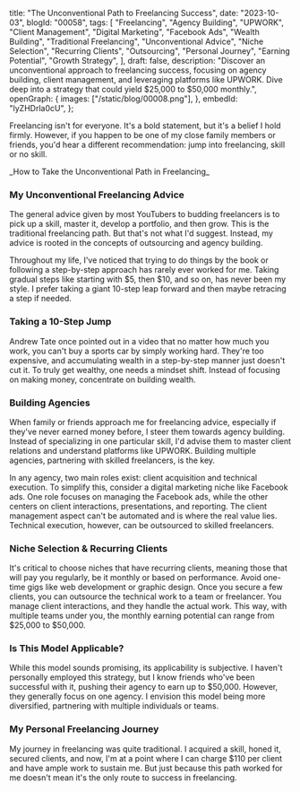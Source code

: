  title: "The Unconventional Path to Freelancing Success",
 date: "2023-10-03",
 blogId: "00058",
 tags: [
  "Freelancing",
  "Agency Building",
  "UPWORK",
  "Client Management",
  "Digital Marketing",
  "Facebook Ads",
  "Wealth Building",
  "Traditional Freelancing",
  "Unconventional Advice",
  "Niche Selection",
  "Recurring Clients",
  "Outsourcing",
  "Personal Journey",
  "Earning Potential",
  "Growth Strategy",
 ],
 draft: false,
 description:
  "Discover an unconventional approach to freelancing success, focusing on agency building, client management, and leveraging platforms like UPWORK. Dive deep into a strategy that could yield $25,000 to $50,000 monthly.",
 openGraph: {
  images: ["/static/blog/00008.png"],
 },
 embedId: "lyZHDrla0cU",
};

<BlogHeader metadata={metadata} />

Freelancing isn't for everyone. It's a bold statement, but it's a belief I hold firmly. However, if you happen to be one of my close family members or friends, you'd hear a different recommendation: jump into freelancing, skill or no skill.

<YoutubeEmbed embedId={metadata.embedId} />
_How to Take the Unconventional Path in Freelancing_

### **My Unconventional Freelancing Advice**

The general advice given by most YouTubers to budding freelancers is to pick up a skill, master it, develop a portfolio, and then grow. This is the traditional freelancing path. But that's not what I'd suggest. Instead, my advice is rooted in the concepts of outsourcing and agency building.

Throughout my life, I've noticed that trying to do things by the book or following a step-by-step approach has rarely ever worked for me. Taking gradual steps like starting with $5, then $10, and so on, has never been my style. I prefer taking a giant 10-step leap forward and then maybe retracing a step if needed.

### **Taking a 10-Step Jump**

Andrew Tate once pointed out in a video that no matter how much you work, you can't buy a sports car by simply working hard. They're too expensive, and accumulating wealth in a step-by-step manner just doesn't cut it. To truly get wealthy, one needs a mindset shift. Instead of focusing on making money, concentrate on building wealth.

### **Building Agencies**

When family or friends approach me for freelancing advice, especially if they've never earned money before, I steer them towards agency building. Instead of specializing in one particular skill, I'd advise them to master client relations and understand platforms like UPWORK. Building multiple agencies, partnering with skilled freelancers, is the key.

In any agency, two main roles exist: client acquisition and technical execution. To simplify this, consider a digital marketing niche like Facebook ads. One role focuses on managing the Facebook ads, while the other centers on client interactions, presentations, and reporting. The client management aspect can't be automated and is where the real value lies. Technical execution, however, can be outsourced to skilled freelancers.

### **Niche Selection & Recurring Clients**

It's critical to choose niches that have recurring clients, meaning those that will pay you regularly, be it monthly or based on performance. Avoid one-time gigs like web development or graphic design. Once you secure a few clients, you can outsource the technical work to a team or freelancer. You manage client interactions, and they handle the actual work. This way, with multiple teams under you, the monthly earning potential can range from $25,000 to $50,000.

### **Is This Model Applicable?**

While this model sounds promising, its applicability is subjective. I haven't personally employed this strategy, but I know friends who've been successful with it, pushing their agency to earn up to $50,000. However, they generally focus on one agency. I envision this model being more diversified, partnering with multiple individuals or teams.

### **My Personal Freelancing Journey**

My journey in freelancing was quite traditional. I acquired a skill, honed it, secured clients, and now, I'm at a point where I can charge $110 per client and have ample work to sustain me. But just because this path worked for me doesn't mean it's the only route to success in freelancing.

<Note
 title='End Note'
 content='Explore your options, consider building agencies, or maybe even take the traditional route. The most crucial aspect is to start somewhere. Best of luck in your freelancing journey and until next time, goodbye!'
/>
